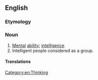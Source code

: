 ==English==

===Etymology===
{{compound|en|brain|power}}

===Noun===
{{en-noun|-|s}}

# [[mental|Mental]] [[ability]]; [[intelligence]].
# Intelligent people considered as a group. {{rfex|en}}

====Translations====
{{trans-see|mental ability|intelligence}}

[[Category:en:Thinking]]